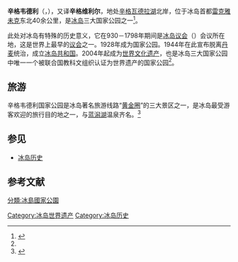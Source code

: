 {{expand|time=2015-11-08T03:27:55+00:00}}
{{coord|64|15|29|N|21|07|30|W|region:IS_type:landmark|display=title}}
{{世界文化遗产概要表
| zh_name         = 辛格韦德利国家公园
| en_name        = Þingvellir National Park
| site_img       = Image:Þingvellir_from_the_information_centre.JPG
| site_img_capt  = 辛格韦德利的冰岛国旗
| site_img_width = 350px
| country = {{ISL}}
| criterion_c    = iii, vi
| ID          = 1152
| Region = 欧洲和北美地区
| rg_year       = 2004
| org_url        = http://whc.unesco.org/en/list/1152
}}

'''辛格韦德利'''（{{lang-is|Þingvellir}}，{{IPA-is|ˈθiŋkˌvɛtlɪr̥|lang|Þingvellir pronunciation.ogg}}），又译'''辛格维利尔'''，地处[[辛格瓦德拉湖|辛格瓦德拉湖]]北岸，位于冰岛首都[[雷克雅未克|雷克雅未克]]东北40余公里，是[[冰岛|冰岛]]三大国家公园之一<ref name=":0">{{Cite news|url=http://cn.guidetoiceland.is/nature-info/national-parks-in-iceland|title=冰岛的国家公园|author=Nanna Gunnarsdóttir|date=2013-05-11|work=|newspaper=Guide to Iceland|accessdate=2016-11-24|language=zh-CN}}</ref>。

此处对冰岛有特殊的历史意义，它在930－1798年期间是[[冰岛议会|冰岛议会]]（{{lang|is|Alþingi}}）会议所在地，这是世界上最早的[[议会|议会]]之一。1928年成为国家公园。1944年在此宣布脱离[[丹麦|丹麦]]统治，成立[[冰岛共和国|冰岛共和国]]。2004年起成为[[世界文化遗产|世界文化遗产]]，也是冰岛三大国家公园中唯一一个被联合国教科文组织认证为世界遗产的国家公园<ref name=":0" />。

== 旅游 ==
辛格韦德利国家公园是冰岛著名旅游线路“[[黄金圈|黄金圈]]”的三大景区之一，是冰岛最受游客欢迎的旅行目的地之一，与[[蓝潟湖_(冰岛)|蓝潟湖]]温泉齐名。<ref>{{Cite news|url=http://cn.guidetoiceland.is/best-of-iceland/top-9-detours-on-the-golden-circle|title=黄金圈的9种不同玩法|author=Nanna Gunnarsdóttir|date=2015-07-13|work=|newspaper=Guide to Iceland|accessdate=2016-11-24|language=zh-CN}}</ref>

== 参见 ==
* [[冰岛历史|冰岛历史]]

== 参考文献 ==
{{Reflist|30em}}

{{冰島小作品}}
{{冰島世界遺產}}
{{Authority control}}

{{DEFAULTSORT:Thingvellir}}
[[Category:冰岛世界遗产|Category:冰岛世界遗产]]
[[Category:冰岛历史|Category:冰岛历史]]
[[分類:冰島國家公園|分類:冰島國家公園]]